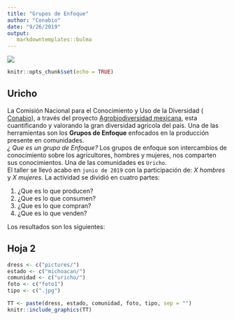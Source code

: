 ```yaml
---
title: "Grupos de Enfoque"
author: "Conabio"
date: "9/26/2019"
output:
   markdowntemplates::bulma
---
```

![](pictures/portada_pgefAgro.jpg)
```r
knitr::opts_chunk$set(echo = TRUE)
```
## Uricho

La Comisión Nacional para el Conocimiento y Uso de la Diversidad ( [Conabio](https://www.gob.mx/conabio)), a través del proyecto [Agrobiodiversidad mexicana](https://www.biodiversidad.gob.mx/biodiversidad/agrobiodiversidad_pgef.html), esta cuantificando y valorando la gran diversidad agrícola del país. Una de las herramientas son los **Grupos de Enfoque** enfocados en la producción presente en comunidades.  
*¿ Que es un grupo de Enfoque?*
Los grupos de enfoque son intercambios de conocimiento sobre los agrícultores, hombres y mujeres, nos comparten sus conocimientos. Una de las comunidades es `Uricho`.  
El taller se llevó acabo en `junio de 2019` con la participación de: *X hombres* y *X mujeres*. La actividad se dividió en cuatro partes:  

<div class="alert alert-info">
  <ol>
  <li> ¿Que es lo que producen? </li>
  <li> ¿Que es lo que consumen? </li>
  <li> ¿Que es lo que compran? </li>
  <li> ¿Que es lo que venden?   </li>
  </ol>
</div>

Los resultados son los siguientes:  

## Hoja 2  
```r
dress <- c("pictures/")
estado <- c("michoacan/")
comunidad <- c("uricho/")
foto <- c("foto1")
tipo <- c(".jpg")

TT <- paste(dress, estado, comunidad, foto, tipo, sep = "")
knitr::include_graphics(TT)
```



